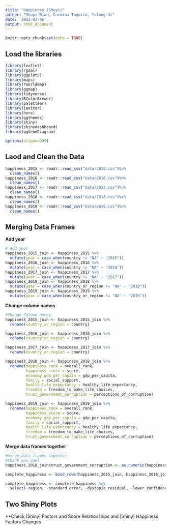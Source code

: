 ```yaml
---
title: "Happiness (Shuyi)"
author: "Shuyi Bian, Carmina Inguito, Yutong Ji"
date: '2022-03-06'
output: html_document
---
```


```r
knitr::opts_chunk$set(echo = TRUE)
```

## Load the libraries
```r
library(leaflet)
library(rgdal)
library(ggplot2)
library(maps)
library(rworldmap)
library(ggmap)
library(tidyverse)
library(RColorBrewer)
library(paletteer)
library(janitor)
library(here)
library(ggthemes)
library(shiny)
library(shinydashboard)
library(ggVennDiagram)
```

```r
options(scipen=999)
```

## Laod and Clean the Data
```r
happiness_2015 <- readr::read_csv("data/2015.csv")%>% 
  clean_names()
happiness_2016 <- readr::read_csv("data/2016.csv")%>% 
  clean_names()
happiness_2017 <- readr::read_csv("data/2017.csv")%>% 
  clean_names()
happiness_2018 <- readr::read_csv("data/2018.csv")%>% 
  clean_names()
happiness_2019 <- readr::read_csv("data/2019.csv")%>% 
  clean_names()
```

## Merging Data Frames
**Add year**
```r
# Add year
happiness_2015_join <- happiness_2015 %>% 
  mutate(year = case_when(country != "NA" ~ "2015"))
happiness_2016_join <- happiness_2016 %>% 
  mutate(year = case_when(country != "NA" ~ "2016"))
happiness_2017_join <- happiness_2017 %>% 
  mutate(year = case_when(country != "NA" ~ "2017"))
happiness_2018_join <- happiness_2018 %>% 
  mutate(year = case_when(country_or_region != "NA" ~ "2018"))
happiness_2019_join <- happiness_2019 %>% 
  mutate(year = case_when(country_or_region != "NA" ~ "2019"))
```

**Change column names**
```r
#Change Column names
happiness_2015_join <- happiness_2015_join %>% 
  rename(country_or_region = country)

happiness_2016_join <- happiness_2016_join %>% 
  rename(country_or_region = country)

happiness_2017_join <- happiness_2017_join %>% 
  rename(country_or_region = country)

happiness_2018_join <- happiness_2018_join %>% 
  rename(happiness_rank = overall_rank,
         happiness_score = score,
         economy_gdp_per_capita = gdp_per_capita,
         family = social_support,
         health_life_expectancy = healthy_life_expectancy,
         freedom = freedom_to_make_life_choices,
         trust_government_corruption = perceptions_of_corruption)

happiness_2019_join <- happiness_2019_join %>% 
  rename(happiness_rank = overall_rank,
         happiness_score = score,
         economy_gdp_per_capita = gdp_per_capita,
         family = social_support,
         health_life_expectancy = healthy_life_expectancy,
         freedom = freedom_to_make_life_choices,
         trust_government_corruption = perceptions_of_corruption)
```

**Merge data frames together**
```r
#merge data frames together
#thank you Joel
happiness_2018_join$trust_government_corruption <- as.numeric(happiness_2018_join$trust_government_corruption)

complete_happiness <- bind_rows(happiness_2015_join, happiness_2016_join, happiness_2017_join, happiness_2018_join, happiness_2019_join) #bind the data frames

complete_happiness <- complete_happiness %>% 
  select(-region, -standard_error, -dystopia_residual, -lower_confidence_interval, -upper_confidence_interval, -whisker_high, -whisker_low) #remove unwanted columns
```

## Two Shiny Plots
**Check [Shiny] Factors and Score Relationships and [Shiny] Happiness Factors Changes 


